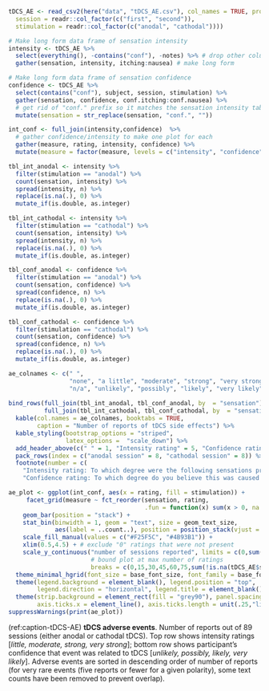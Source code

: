 ```r
tDCS_AE <- read_csv2(here("data", "tDCS_AE.csv"), col_names = TRUE, progress = FALSE, col_types = cols(
  session = readr::col_factor(c("first", "second")), 
  stimulation = readr::col_factor(c("anodal", "cathodal"))))
```

```r
# Make long form data frame of sensation intensity
intensity <- tDCS_AE %>%
  select(everything(), -contains("conf"), -notes) %>% # drop other columns
  gather(sensation, intensity, itching:nausea) # make long form 

# Make long form data frame of sensation confidence
confidence <- tDCS_AE %>%
  select(contains("conf"), subject, session, stimulation) %>% 
  gather(sensation, confidence, conf.itching:conf.nausea) %>%
  # get rid of "conf." prefix so it matches the sensation intensity table
  mutate(sensation = str_replace(sensation, "conf.", "")) 

int_conf <- full_join(intensity,confidence)  %>%
  # gather confidence/intensity to make one plot for each
  gather(measure, rating, intensity, confidence) %>% 
  mutate(measure = factor(measure, levels = c("intensity", "confidence")))
```

```r
tbl_int_anodal <- intensity %>%
  filter(stimulation == "anodal") %>%
  count(sensation, intensity) %>%
  spread(intensity, n) %>%
  replace(is.na(.), 0) %>%
  mutate_if(is.double, as.integer)

tbl_int_cathodal <- intensity %>%
  filter(stimulation == "cathodal") %>%
  count(sensation, intensity) %>%
  spread(intensity, n) %>%
  replace(is.na(.), 0) %>%
  mutate_if(is.double, as.integer)

tbl_conf_anodal <- confidence %>%
  filter(stimulation == "anodal") %>%
  count(sensation, confidence) %>%
  spread(confidence, n) %>%
  replace(is.na(.), 0) %>%
  mutate_if(is.double, as.integer)

tbl_conf_cathodal <- confidence %>%
  filter(stimulation == "cathodal") %>%
  count(sensation, confidence) %>%
  spread(confidence, n) %>%
  replace(is.na(.), 0) %>%
  mutate_if(is.double, as.integer)

ae_colnames <- c(" ",
                 "none", "a little", "moderate", "strong", "very strong",
                 "n/a", "unlikely", "possibly", "likely", "very likely")
                 
bind_rows(full_join(tbl_int_anodal, tbl_conf_anodal, by  = "sensation"),
          full_join(tbl_int_cathodal, tbl_conf_cathodal, by  = "sensation")) %>%
  kable(col.names = ae_colnames, booktabs = TRUE,
        caption = "Number of reports of tDCS side effects") %>%
  kable_styling(bootstrap_options = "striped",
                latex_options =  "scale_down") %>%
  add_header_above(c(" " = 1, "Intensity rating" = 5, "Confidence rating" = 5)) %>%
  pack_rows(index = c("anodal session" = 8, "cathodal session" = 8)) %>%
  footnote(number = c(
    "Intensity rating: To which degree were the following sensations present during stimulation?", 
    "Confidence rating: To which degree do you believe this was caused by the stimulation?"))
```

```r
ae_plot <- ggplot(int_conf, aes(x = rating, fill = stimulation)) +
     facet_grid(measure ~ fct_reorder(sensation, rating, 
                                      .fun = function(x) sum(x > 0, na.rm = TRUE), .desc = TRUE)) +
    geom_bar(position = "stack") +
    stat_bin(binwidth = 1, geom = "text", size = geom_text_size, 
             aes(label = ..count..), position = position_stack(vjust = 0.25), check_overlap = TRUE) +
    scale_fill_manual(values = c("#F25F5C", "#4B93B1")) +
    xlim(0.5,4.5) + # exclude "0" ratings that were not present
    scale_y_continuous("number of sessions reported", limits = c(0,sum(!is.na(tDCS_AE$stimulation))),
                       # bound plot at max number of ratings
                       breaks = c(0,15,30,45,60,75,sum(!is.na(tDCS_AE$stimulation)))) +
  theme_minimal_hgrid(font_size = base_font_size, font_family = base_font_family) +
  theme(legend.background = element_blank(), legend.position = "top", 
        legend.direction = "horizontal", legend.title = element_blank()) +
  theme(strip.background = element_rect(fill = "grey90"), panel.spacing.y = unit(1,"lines"), 
        axis.ticks.x = element_line(), axis.ticks.length = unit(.25,"lines"))
suppressWarnings(print(ae_plot))
```

(ref:caption-tDCS-AE) __tDCS adverse events__. Number of reports out of 89 sessions (either anodal or cathodal tDCS). Top row shows intensity ratings [_little, moderate, strong, very strong_]; bottom row shows participant's confidence that event was related to tDCS [_unlikely, possibly, likely, very likely_]. Adverse events are sorted in descending order of number of reports (for very rare events (five reports or fewer for a given polarity), some text counts have been removed to prevent overlap).
